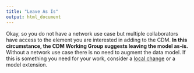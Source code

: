 ```yaml
---
title: "Leave As Is"
output: html_document
---
```


Okay, so you do not have a network use case but multiple collaborators have access to the element you are interested in adding to the CDM. **In this circumstance, the CDM Working Group suggests leaving the model as-is.** Without a network use case there is no need to augment the data model. If this is something you need for your work, consider a [local change](localChange.html) or a model extension. 
